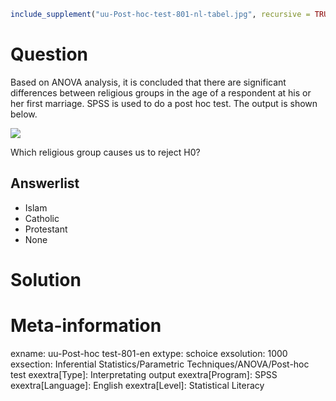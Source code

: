 ```r
include_supplement("uu-Post-hoc-test-801-nl-tabel.jpg", recursive = TRUE)
```

Question
========
Based on ANOVA analysis, it is concluded that there are significant differences between religious groups in the age of a respondent at his or her first marriage. SPSS is used to do a post hoc test. The output is shown below.

![](uu-Post-hoc-test-801-nl-tabel.jpg)

Which religious group causes us to reject H0?

Answerlist
----------
* Islam
* Catholic
* Protestant
* None


Solution
========

Meta-information
================
exname: uu-Post-hoc test-801-en
extype: schoice
exsolution: 1000
exsection: Inferential Statistics/Parametric Techniques/ANOVA/Post-hoc test
exextra[Type]: Interpretating output
exextra[Program]: SPSS
exextra[Language]: English
exextra[Level]: Statistical Literacy